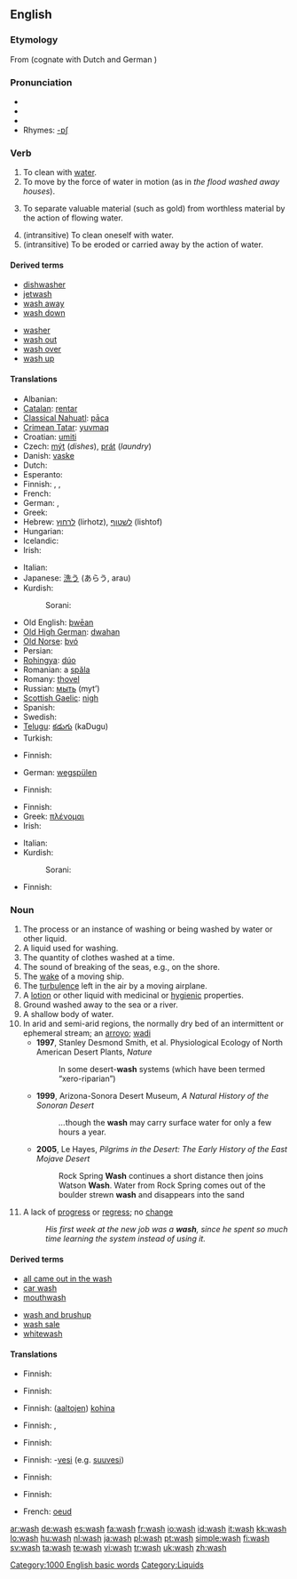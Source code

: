 {{wikipedia|dab=Wash}}
==English==

===Etymology===
From {{OE.}} {{term|wæscan||lang=ang}} (cognate with Dutch {{term|wassen||lang=nl}} and German {{term|waschen||lang=de}})

===Pronunciation===
* {{IPA|/wɑʃ/ (''US'') ''or'' /wɒʃ/ (''UK'')}}
* {{SAMPA|/wAS/ (''US'') ''or'' /wQS>/ (''UK'')}}
* {{audio|en-us-wash.ogg|Audio (US)}}
* Rhymes: [[Rhymes:English:-ɒʃ|-ɒʃ]]

===Verb===
{{en-verb|wash|es}}

# To clean with [[water]].
# To move by the force of water in motion (as in ''the flood washed away houses'').
# {{mining}} To separate valuable material (such as gold) from worthless material by the action of flowing water.
# (intransitive) To clean oneself with water.
# (intransitive) To be eroded or carried away by the action of  water.

====Derived terms====
{{rel-top|terms derived from wash (verb)}}
* [[dishwasher]]
* [[jetwash]]
* [[wash away]]
* [[wash down]]
{{rel-mid}}
* [[washer]]
* [[wash out]]
* [[wash over]]
* [[wash up]]
{{rel-bottom}}

====Translations====
{{trans-top|to clean with water}}
* Albanian: {{t-|sq|lan|xs=Albanian}}
* [[Catalan]]: [[rentar]]
* [[Classical Nahuatl]]: [[paca|pāca]]
* [[Crimean Tatar]]: [[yuvmaq]]
* Croatian: [[umiti]]
* Czech: [[mýt]] (''dishes''), [[prát]] (''laundry'')
* Danish: [[vaske]]
* Dutch: {{t+|nl|wassen}}
* Esperanto: {{t-|eo|lavi|xs=Esperanto}}
* Finnish: {{t+|fi|pestä}}, {{t+|fi|tiskata}}, {{t-|fi|pyykätä}}
* French: {{t+|fr|laver}}
* German: {{t+|de|waschen}}, {{t+|de|spülen}}
* Greek: {{t+|el|πλένω|sc=Grek}}
* Hebrew: [[לרחוץ]] (lirhotz), [[לשטוף]] (lishtof)
* Hungarian: {{t+|hu|mos}}
* Icelandic: {{t+|is|þvo}}
* Irish: {{t-|ga|nigh|xs=Irish}}
{{trans-mid}}
* Italian: {{t+|it|lavare}}
* Japanese: [[洗う]] (あらう, arau)
* Kurdish:
*: Sorani: {{t|ku|شوشتن|tr=shoshtin|sc=KUchar}}
* Old English: [[þwēan]]
* [[Old High German]]: [[dwahan]]
* [[Old Norse]]: [[þvó]]
* Persian: {{t-|fa|شستن|tr=shostan|sc=fa-Arab|xs=Persian}}
* [[Rohingya]]: [[dúo]]
* Romanian: a [[spăla]]
* Romany: [[thovel]]
* Russian: [[мыть]] (myt’)
* [[Scottish Gaelic]]: [[nigh#Irish|nigh]]
* Spanish: {{t+|es|lavar}}
* Swedish: {{t+|sv|tvätta}}
* [[Telugu]]: [[కడుగు]] (kaDugu)
* Turkish: {{t+|tr|yıkamak}}
{{trans-bottom}}

{{trans-top|to move by the force of water in motion}}
* Finnish: {{t-|fi|huuhtoa}}
{{trans-mid}}
* German: [[wegspülen]]
{{trans-bottom}}

{{trans-top|to separate valuable material}}
* Finnish: {{t-|fi|huuhtoa}}
{{trans-mid}}
{{trans-bottom}}

{{trans-top|to clean oneself}}
* Finnish: {{t+|fi|peseytyä}}
* Greek: [[πλένομαι]]
* Irish: {{t-|ga|nigh|xs=Irish}}
{{trans-mid}}
* Italian: {{t+|it|lavarsi}}
* Kurdish:
*: Sorani: {{t|ku|خۆ شوشتن|tr=kho shoshtin|sc=KUchar}}
{{trans-bottom}}

{{trans-top|to be eroded}}
* Finnish: {{t-|fi|huuhtoutua}}
{{trans-mid}}
{{trans-bottom}}

===Noun===
{{en-noun|washes}}

# The process or an instance of washing or being washed by water or other liquid.
# A liquid used for washing.
# The quantity of clothes washed at a time.
# The sound of breaking of the seas, e.g., on the shore.
# The [[wake]] of a moving ship.
# The [[turbulence]] left in the air by a moving airplane.
# A [[lotion]] or other liquid with medicinal or [[hygienic]] properties.
# Ground washed away to the sea or a river.
# A shallow body of water.
# In arid and semi-arid regions, the normally dry bed of an intermittent or ephemeral stream;  an [[arroyo]]; [[wadi]]
#* '''1997''', Stanley Desmond Smith, et al. Physiological Ecology of North American Desert Plants, ''Nature''
#*: In some desert-'''wash''' systems (which have been termed “xero-riparian”)
#* '''1999''', Arizona-Sonora Desert Museum, ''A Natural History of the Sonoran Desert''
#*: ''...''though the '''wash''' may carry surface water for only a few hours a year.
#* '''2005''', Le Hayes, ''Pilgrims in the Desert: The Early History of the East Mojave Desert''
#*: Rock Spring '''Wash''' continues a short distance then joins Watson '''Wash'''. Water from Rock Spring comes out of the boulder strewn '''wash''' and disappears into the sand
# A lack of [[progress]] or [[regress]]; no [[change]]
#: ''His first week at the new job was a '''wash''', since he spent so much time learning the system  instead of using it.''

====Derived terms====
{{rel-top|terms derived from wash (noun)}}
* [[all came out in the wash]]
* [[car wash]]
* [[mouthwash]]
{{rel-mid}}
* [[wash and brushup]]
* [[wash sale]]
* [[whitewash]]
{{rel-bottom}}

====Translations====
{{trans-top|process or an instance of washing or being washed by water}}
* Finnish: {{t+|fi|pesu}}
{{trans-mid}}
{{trans-bottom}}

{{trans-top|clothes washed at a time}}
* Finnish: {{t-|fi|pyykki}}
{{trans-mid}}
{{trans-bottom}}

{{trans-top|sound of breaking seas}}
* Finnish: ([[aalto|aaltojen]]) [[kohina]]
{{trans-mid}}
{{trans-bottom}}

{{trans-top|wake of a ship}}
* Finnish: {{t-|fi|vanavesi}}, {{t-|fi|peräaalto}}
{{trans-mid}}
{{trans-bottom}}

{{trans-top|turbulence left by airplane}}
* Finnish: {{t-|fi|jättöpyörre}}
{{trans-mid}}
{{trans-bottom}}

{{trans-top|lotion}}
* Finnish: -[[vesi]] (e.g. [[suuvesi]])
{{trans-mid}}
{{trans-bottom}}

{{trans-top|ground washed away to the sea or a river}}
* Finnish: {{t-|fi|huuhtouma}}
{{trans-mid}}
{{trans-bottom}}

{{trans-top|shallow body of water}}
* Finnish: {{t-|fi|matalikko}}
{{trans-mid}}
{{trans-bottom}}

{{trans-top|the normally dry bed of an intermittent or ephemeral stream - a ''wadi''}}
* French: [[oeud]]
{{trans-mid}}
{{trans-bottom}}

{{trans-top|lack of progress}}
{{trans-bottom}}

[[Category:1000 English basic words]]
[[Category:Liquids]]

[[ar:wash]]
[[de:wash]]
[[es:wash]]
[[fa:wash]]
[[fr:wash]]
[[io:wash]]
[[id:wash]]
[[it:wash]]
[[kk:wash]]
[[lo:wash]]
[[hu:wash]]
[[nl:wash]]
[[ja:wash]]
[[pl:wash]]
[[pt:wash]]
[[simple:wash]]
[[fi:wash]]
[[sv:wash]]
[[ta:wash]]
[[te:wash]]
[[vi:wash]]
[[tr:wash]]
[[uk:wash]]
[[zh:wash]]